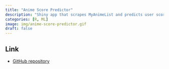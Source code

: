 ```yaml
---
title: "Anime Score Predictor"
description: "Shiny app that scrapes MyAnimeList and predicts user scores for any anime entry"
categories: [R, ML]
image: img/anime-score-predictor.gif
draft: false
---
```


## Link

-   [GitHub repository](https://github.com/hillfields/predicting-anime-scores)

